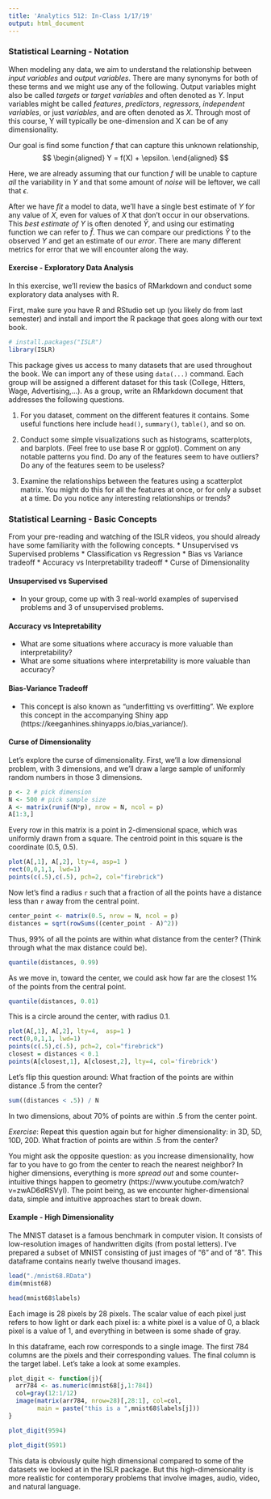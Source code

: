 ```yaml
---
title: 'Analytics 512: In-Class 1/17/19'
output: html_document
---
```



### Statistical Learning - Notation
 When modeling any data, we aim to understand the relationship between _input variables_ and _output variables_. There are many synonyms for both of these terms and we might use any of the following. Output variables might also be called _targets_ or _target variables_ and often denoted as _Y_. Input variables might be called _features_, _predictors_, _regressors_, _independent variables_, or just _variables_, and are often denoted as _X_. Through most of this course, Y will typically be one-dimension and X can be of any dimensionality. 

Our goal is find some function _f_ that can capture this unknown relationship,
$$
\begin{aligned}
Y = f(X) + \epsilon.
\end{aligned}
$$

Here, we are already assuming that our function _f_ will be unable to capture *all* the variability in _Y_ and that some amount of _noise_ will be leftover, we call that $\epsilon$.

After we have _fit_ a model to data, we'll have a single best estimate of _Y_ for any value of _X_, even for values of _X_ that don't occur in our observations. This _best estimate of Y_ is often denoted $\hat{Y}$, and using our estimating function we can refer to $\hat{f}$. Thus we can compare our predictions $\hat{Y}$ to the observed $Y$ and get an estimate of our _error_. There are many different metrics for error that we will encounter along the way.




#### Exercise - Exploratory Data Analysis

In this exercise, we'll review the basics of RMarkdown and conduct some exploratory data analyses with R. 

First, make sure you have R and RStudio set up (you likely do from last semester) and install and import the R package that goes along with our text book. 
```r
# install.packages("ISLR")
library(ISLR)
```

This package gives us access to many datasets that are used throughout the book. We can import any of these using `data(...)` command. Each group will be assigned a different dataset for this task (College, Hitters, Wage, Advertising,...). As a group, write an RMarkdown document that addresses the following questions.

1. For you dataset, comment on the different features it contains. Some useful functions here include `head()`, `summary()`, `table()`, and so on.

2. Conduct some simple visualizations such as histograms, scatterplots, and barplots. (Feel free to use base R or ggplot). Comment on any notable patterns you find. Do any of the features seem to have outliers? Do any of the features seem to be useless? 

3. Examine the relationships between the features using a scatterplot matrix. You might do this for all the features at once, or for only a subset at a time. Do you notice any interesting relationships or trends? 


### Statistical Learning - Basic Concepts

From your pre-reading and watching of the ISLR videos, you should already have some familiarity with the following concepts. 
  * Unsupervised vs Supervised problems
  * Classification vs Regression
  * Bias vs Variance tradeoff
  * Accuracy vs Interpretability tradeoff
  * Curse of Dimensionality
  
#### Unsupervised vs Supervised
  * In your group, come up with 3 real-world examples of supervised problems and 3 of unsupervised problems. 

#### Accuracy vs Intepretability
 * What are some situations where accuracy is more valuable than interpretability?
 * What are some situations where interpretability is more valuable than accuracy?
  
  
#### Bias-Variance Tradeoff
  * This concept is also known as "underfitting vs overfitting". We explore this concept in the accompanying Shiny app (https://keeganhines.shinyapps.io/bias_variance/).
  
#### Curse of Dimensionality
Let's explore the curse of dimensionality. First, we'll a low dimensional problem, with 3 dimensions, and we'll draw a large sample of uniformly random numbers in those 3 dimensions.

```r
p <- 2 # pick dimension
N <- 500 # pick sample size
A <- matrix(runif(N*p), nrow = N, ncol = p)
A[1:3,]
```

Every row in this matrix is a point in 2-dimensional space, which was uniformly drawn from a square.  The centroid point in this square is the coordinate (0.5, 0.5).

```r
plot(A[,1], A[,2], lty=4, asp=1 )
rect(0,0,1,1, lwd=1)
points(c(.5),c(.5), pch=2, col="firebrick")
```

Now let's find a radius `r` such that a fraction of all the points have a distance less than `r` away from the central point.

```r
center_point <- matrix(0.5, nrow = N, ncol = p)
distances = sqrt(rowSums((center_point - A)^2))
```

Thus, 99% of all the points are within what distance from the center? (Think through what the max distance could be).
```r
quantile(distances, 0.99)
```

As we move in, toward the center, we could ask how far are the closest 1% of the points from the central point. 

```r
quantile(distances, 0.01)
```

This is a circle around the center, with radius 0.1. 
```r
plot(A[,1], A[,2], lty=4,  asp=1 )
rect(0,0,1,1, lwd=1)
points(c(.5),c(.5), pch=2, col="firebrick")
closest = distances < 0.1
points(A[closest,1], A[closest,2], lty=4, col='firebrick')
```

Let's flip this question around: What fraction of the points are within distance .5 from the center?

```r
sum((distances < .5)) / N
```
In two dimensions, about 70% of points are within .5 from the center point.

*Exercise*: Repeat this question again but for higher dimensionality: in 3D, 5D, 10D, 20D. What fraction of points are within .5 from the center?

You might ask the opposite question: as you increase dimensionality, how far to you have to go from the center to reach the nearest neighbor?  In higher dimensions, everything is more _spread out_ and some counter-intuitive things happen to geometry (https://www.youtube.com/watch?v=zwAD6dRSVyI). The point being, as we encounter higher-dimensional data, simple and intuitive approaches start to break down.


#### Example - High Dimensionality

The MNIST dataset is a famous benchmark in computer vision. It consists of low-resolution images of handwritten digits (from postal letters). I've prepared a subset of MNIST consisting of just images of "6" and of "8". This dataframe contains nearly twelve thousand images. 

```r
load("./mnist68.RData")
dim(mnist68)

head(mnist68$labels)
```
Each image is 28 pixels by 28 pixels. The scalar value of each pixel just refers to how light or dark each pixel is: a white pixel is a value of 0, a black pixel is a value of 1, and everything in between is some shade of gray. 

In this dataframe, each row corresponds to a single image. The first 784 columns are the pixels and their corresponding values. The final column is the target label. Let's take a look at some examples.

```r
plot_digit <- function(j){
  arr784 <- as.numeric(mnist68[j,1:784])
  col=gray(12:1/12)
  image(matrix(arr784, nrow=28)[,28:1], col=col, 
        main = paste("this is a ",mnist68$labels[j]))
}
```

```r
plot_digit(9594)
```


```r
plot_digit(9591)
```


This data is obviously quite high dimensional compared to some of the datasets we looked at in the ISLR package. But this high-dimensionality is more realistic for contemporary problems that involve images, audio, video, and natural language. 